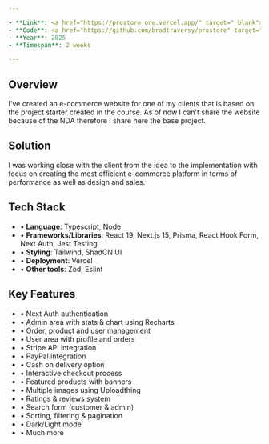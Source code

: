 ```yaml
---

- **Link**: <a href="https://prostore-one.vercel.app/" target="_blank">https://prostore-one.vercel.app/</a>
- **Code**: <a href="https://github.com/bradtraversy/prostore" target="_blank">https://github.com/bradtraversy/prostore</a>
- **Year**: 2025
- **Timespan**: 2 weeks

---
```


## Overview

I've created an e-commerce website for one of my clients that is based on the project starter created in the course. As of now I can't share the website because of the NDA therefore I share here the base project.

## Solution

I was working close with the client from the idea to the implementation with focus on creating the most efficient e-commerce platform in terms of performance as well as design and sales.

## Tech Stack

- • **Language**: Typescript, Node
- • **Frameworks/Libraries**: React 19, Next.js 15, Prisma, React Hook Form, Next Auth, Jest Testing
- • **Styling**: Tailwind, ShadCN UI
- • **Deployment**: Vercel
- • **Other tools**: Zod, Eslint

## Key Features

- • Next Auth authentication
- • Admin area with stats & chart using Recharts
- • Order, product and user management
- • User area with profile and orders
- • Stripe API integration
- • PayPal integration
- • Cash on delivery option
- • Interactive checkout process
- • Featured products with banners
- • Multiple images using Uploadthing
- • Ratings & reviews system
- • Search form (customer & admin)
- • Sorting, filtering & pagination
- • Dark/Light mode
- • Much more
